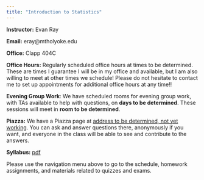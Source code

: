 ```yaml
---
title: "Introduction to Statistics"
---
```


**Instructor:** Evan Ray

**Email:** eray@mtholyoke.edu

**Office:** Clapp 404C

**Office Hours:** Regularly scheduled office hours at times to be determined.  These are times I guarantee I will be in my office and available, but I am also willing to meet at other times we schedule! Please do not hesitate to contact me to set up appointments for additional office hours at any time!!

**Evening Group Work**: We have scheduled rooms for evening group work, with TAs available to help with questions, on **days to be determined**.  These sessions will meet in **room to be determined**.

**Piazza:** We have a Piazza page at [address to be determined, not yet working](https://piazza.com/mtholyoke/fall2018/stat140).  You can ask and answer questions there, anonymously if you want, and everyone in the class will be able to see and contribute to the answers.

**Syllabus:** [pdf](syllabus/syllabus_stat_140.pdf)

Please use the navigation menu above to go to the schedule, homework assignments, and materials related to quizzes and exams.
